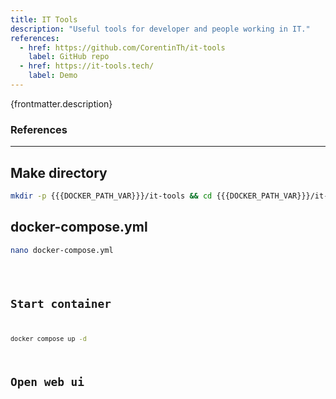 ```yaml
---
title: IT Tools
description: "Useful tools for developer and people working in IT."
references:
  - href: https://github.com/CorentinTh/it-tools
    label: GitHub repo
  - href: https://it-tools.tech/
    label: Demo
---
```



<p>{frontmatter.description}</p>

### References

<ReferenceLinks references={frontmatter.references} />

---

## Make directory

```sh
mkdir -p {{{DOCKER_PATH_VAR}}}/it-tools && cd {{{DOCKER_PATH_VAR}}}/it-tools
```

## docker-compose.yml

```sh
nano docker-compose.yml
```

<Code lang="yml" title="docker-compose.yml" code={yaml} />

## Start container

```sh
docker compose up -d
```

## Open web ui

<OpenWebUI port="8081" />
